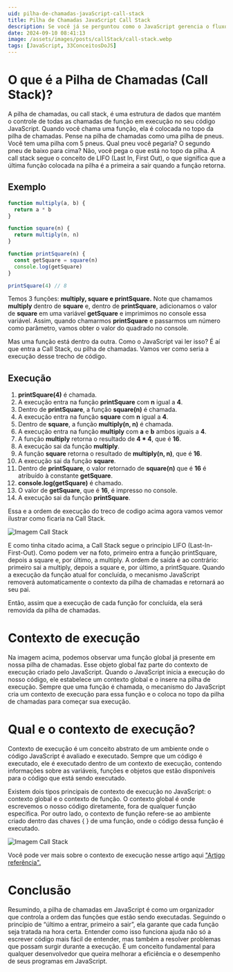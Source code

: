 ```yaml
---
uid: pilha-de-chamadas-javaScript-call-stack
title: Pilha de Chamadas JavaScript Call Stack
description: Se você já se perguntou como o JavaScript gerencia o fluxo de execução das suas funções, a resposta está na "pilha de chamadas" (call stack). Este mecanismo é fundamental para o entendimento da execução do seu código JavaScript. Vamos explorar o que é a pilha de chamadas, como ela funciona e como isso influencia o comportamento do seu código.
date: 2024-09-10 08:41:13
image: /assets/images/posts/callStack/call-stack.webp
tags: [JavaScript, 33ConceitosDoJS]
---
```


# O que é a Pilha de Chamadas (Call Stack)?

A pilha de chamadas, ou call stack, é uma estrutura de dados que mantém o controle de todas as chamadas de função em execução no seu código JavaScript. Quando você chama uma função, ela é colocada no topo da pilha de chamadas. Pense na pilha de chamadas como uma pilha de pneus. Você tem uma pilha com 5 pneus. Qual pneu você pegaria? O segundo pneu de baixo para cima? Não, você pega o que está no topo da pilha. A call stack segue o conceito de LIFO (Last In, First Out), o que significa que a última função colocada na pilha é a primeira a sair quando a função retorna.

## Exemplo


```typescript
function multiply(a, b) {
  return a * b
}

function square(n) {
  return multiply(n, n)
}

function printSquare(n) {
  const getSquare = square(n)
  console.log(getSquare)
}

printSquare(4) // 8
```

Temos 3 funções: **multiply, square e printSquare.** Note que chamamos **multiply** dentro de **square** e, dentro de **printSquare**, adicionamos o valor de **square** em uma variável **getSquare** e imprimimos no console essa variável. Assim, quando chamarmos **printSquare** e passarmos um número como parâmetro, vamos obter o valor do quadrado no console.

Mas uma função está dentro da outra. Como o JavaScript vai ler isso? É aí que entra a Call Stack, ou pilha de chamadas. Vamos ver como seria a execução desse trecho de código.

## Execução

1. **printSquare(4)** é chamada.
2. A execução entra na função **printSquare** com **n** igual a **4**.
3. Dentro de **printSquare**, a função **square(n)** é chamada.
4. A execução entra na função **square** com **n** igual a **4**.
5. Dentro de **square**, a função **multiply(n, n)** é chamada.
6. A execução entra na função **multiply** com **a** e **b** ambos iguais a **4**.
7. A função **multiply** retorna o resultado de **4 \* 4**, que é **16**.
8. A execução sai da função **multiply**.
9. A função **square** retorna o resultado de **multiply(n, n)**, que é **16**.
10. A execução sai da função **square**.
11. Dentro de **printSquare**, o valor retornado de **square(n)** que é **16** é atribuído à constante **getSquare**.
12. **console.log(getSquare)** é chamado.
13. O valor de **getSquare**, que é **16**, é impresso no console.
14. A execução sai da função **printSquare**.

Essa e a ordem de execução do treco de codigo acima agora vamos vemor ilustrar como ficaria na Call Stack.

![Imagem Call Stack](/assets/images/posts/callStack/call-stack-2.webp)

E como tinha citado acima, a Call Stack segue o princípio LIFO (Last-In-First-Out). Como podem ver na foto, primeiro entra a função printSquare, depois a square e, por último, a multiply. A ordem de saída é ao contrário: primeiro sai a multiply, depois a square e, por último, a printSquare. Quando a execução da função atual for concluída, o mecanismo JavaScript removerá automaticamente o contexto da pilha de chamadas e retornará ao seu pai.

Então, assim que a execução de cada função for concluída, ela será removida da pilha de chamadas.

# Contexto de execução

Na imagem acima, podemos observar uma função global já presente em nossa pilha de chamadas. Esse objeto global faz parte do contexto de execução criado pelo JavaScript. Quando o JavaScript inicia a execução do nosso código, ele estabelece um contexto global e o insere na pilha de execução. Sempre que uma função é chamada, o mecanismo do JavaScript cria um contexto de execução para essa função e o coloca no topo da pilha de chamadas para começar sua execução.

# Qual e o contexto de execução?

Contexto de execução é um conceito abstrato de um ambiente onde o código JavaScript é avaliado e executado. Sempre que um código é executado, ele é executado dentro de um contexto de execução, contendo informações sobre as variáveis, funções e objetos que estão disponíveis para o código que está sendo executado.

Existem dois tipos principais de contexto de execução no JavaScript: o contexto global e o contexto de função. O contexto global é onde escrevemos o nosso código diretamente, fora de qualquer função específica. Por outro lado, o contexto de função refere-se ao ambiente criado dentro das chaves { } de uma função, onde o código dessa função é executado.

![Imagem Call Stack](/assets/images/posts/callStack/call-stack-3.webp)

Você pode ver mais sobre o contexto de execução nesse artigo aqui ["Artigo referência".](https://medium.com/@nimaab1992/execution-context-and-event-loop-1143d7805981#:~:text=There%20are%20two%20types%20of,representing%20the%20function's%20local%20scope 'Artigo referência')

# Conclusão

Resumindo, a pilha de chamadas em JavaScript é como um organizador que controla a ordem das funções que estão sendo executadas. Seguindo o princípio de “último a entrar, primeiro a sair”, ela garante que cada função seja tratada na hora certa. Entender como isso funciona ajuda não só a escrever código mais fácil de entender, mas também a resolver problemas que possam surgir durante a execução. É um conceito fundamental para qualquer desenvolvedor que queira melhorar a eficiência e o desempenho de seus programas em JavaScript.
